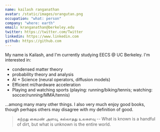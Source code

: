 ```yaml
---
name: kailash ranganathan
avatar: /static/images/orangutan.png
occupation: "what: person"
company: "where: earth"
email: kranganathan@berkeley.edu
twitter: https://twitter.com/Twitter
linkedin: https://www.linkedin.com
github: https://github.com
---
```


My name is Kailash, and I'm currently studying EECS @ UC Berkeley. I'm interested in: 
* condensed matter theory 
* probability theory and analysis 
* AI + Science (neural operators, diffusion models)
* Efficient ml/hardware acceleration
* Playing and watching sports (playing: running/biking/tennis; watching: soccer/running/MMA/tennis)

...among many many other things. I also very much enjoy good books, though perhaps others may disagree with my definition of good. 

> கற்றது கைமண் அளவு, கல்லாதது உலகளவு -- What is known is a handful of dirt, but what is unknown is the entire world. 

